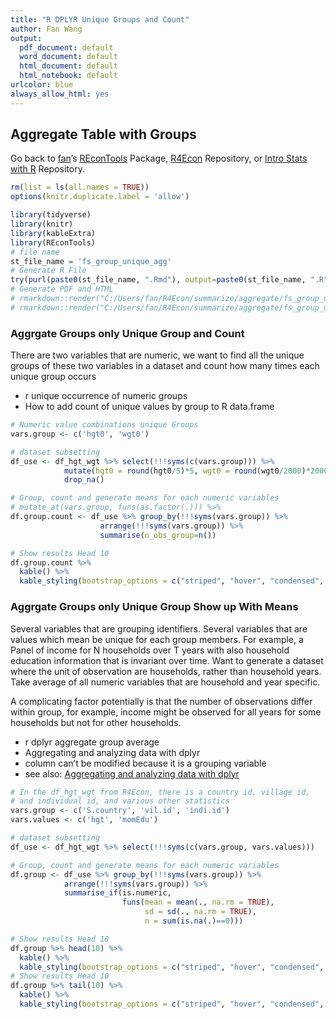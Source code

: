 ```yaml
---
title: "R DPLYR Unique Groups and Count"
author: Fan Wang
output:
  pdf_document: default
  word_document: default
  html_document: default
  html_notebook: default
urlcolor: blue
always_allow_html: yes
---
```


## Aggregate Table with Groups

Go back to [fan](http://fanwangecon.github.io/)'s [REconTools](https://fanwangecon.github.io/REconTools/) Package, [R4Econ](https://fanwangecon.github.io/R4Econ/) Repository, or [Intro Stats with R](https://fanwangecon.github.io/Stat4Econ/) Repository.

```r
rm(list = ls(all.names = TRUE))
options(knitr.duplicate.label = 'allow')
```

```r
library(tidyverse)
library(knitr)
library(kableExtra)
library(REconTools)
# file name
st_file_name = 'fs_group_unique_agg'
# Generate R File
try(purl(paste0(st_file_name, ".Rmd"), output=paste0(st_file_name, ".R"), documentation = 2))
# Generate PDF and HTML
# rmarkdown::render("C:/Users/fan/R4Econ/summarize/aggregate/fs_group_unique_agg.Rmd", "pdf_document")
# rmarkdown::render("C:/Users/fan/R4Econ/summarize/aggregate/fs_group_unique_agg.Rmd", "html_document")
```

### Aggrgate Groups only Unique Group and Count

There are two variables that are numeric, we want to find all the unique groups of these two variables in a dataset and count how many times each unique group occurs

- r unique occurrence of numeric groups
- How to add count of unique values by group to R data.frame

```r
# Numeric value combinations unique Groups
vars.group <- c('hgt0', 'wgt0')

# dataset subsetting
df_use <- df_hgt_wgt %>% select(!!!syms(c(vars.group))) %>%
            mutate(hgt0 = round(hgt0/5)*5, wgt0 = round(wgt0/2000)*2000) %>%
            drop_na()

# Group, count and generate means for each numeric variables
# mutate_at(vars.group, funs(as.factor(.))) %>%
df.group.count <- df_use %>% group_by(!!!syms(vars.group)) %>%
                    arrange(!!!syms(vars.group)) %>%
                    summarise(n_obs_group=n())

# Show results Head 10
df.group.count %>%
  kable() %>%
  kable_styling(bootstrap_options = c("striped", "hover", "condensed", "responsive"))
```

### Aggrgate Groups only Unique Group Show up With Means

Several variables that are grouping identifiers. Several variables that are values which mean be unique for each group members. For example, a Panel of income for N households over T years with also household education information that is invariant over time. Want to generate a dataset where the unit of observation are households, rather than household years. Take average of all numeric variables that are household and year specific.

A complicating factor potentially is that the number of observations differ within group, for example, income might be observed for all years for some households but not for other households.

- r dplyr aggregate group average
- Aggregating and analyzing data with dplyr
- column can't be modified because it is a grouping variable
- see also: [Aggregating and analyzing data with dplyr](https://datacarpentry.org/dc_zurich/R-ecology/04-dplyr.html)

```r
# In the df_hgt_wgt from R4Econ, there is a country id, village id,
# and individual id, and various other statistics
vars.group <- c('S.country', 'vil.id', 'indi.id')
vars.values <- c('hgt', 'momEdu')

# dataset subsetting
df_use <- df_hgt_wgt %>% select(!!!syms(c(vars.group, vars.values)))

# Group, count and generate means for each numeric variables
df.group <- df_use %>% group_by(!!!syms(vars.group)) %>%
            arrange(!!!syms(vars.group)) %>%
            summarise_if(is.numeric,
                         funs(mean = mean(., na.rm = TRUE),
                              sd = sd(., na.rm = TRUE),
                              n = sum(is.na(.)==0)))

# Show results Head 10
df.group %>% head(10) %>%
  kable() %>%
  kable_styling(bootstrap_options = c("striped", "hover", "condensed", "responsive"))
# Show results Head 10
df.group %>% tail(10) %>%
  kable() %>%
  kable_styling(bootstrap_options = c("striped", "hover", "condensed", "responsive"))
```
